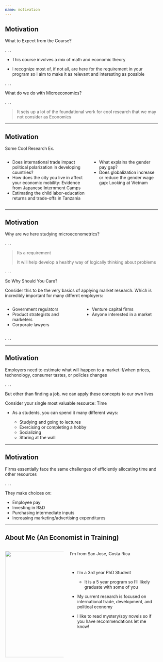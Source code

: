 ```yaml
---
name: motivation
---
```


## Motivation

What to Expect from the Course?

. . .

- This course involves a mix of math and economic theory

- I recognize most of, if not all, are here for the requirement in your program so I aim to make it as relevant and interesting as possible

. . .

What do we do with Microeconomics?

. . .

> It sets up a lot of the foundational work for cool research that we may not consider as Economics

---

## Motivation

[Some Cool Research Ex.]{.hi}

:::: {.columns}

::: {.column width="55%"}
- [Does international trade impact political polarization in developing countries?]{.tiny}
- [How does the city you live in affect your economic mobility: Evidence from Japanese Internment Camps]{.tiny}
- [Estimating the child labor-education returns and trade-offs in Tanzania]{.tiny}
:::

::: {.column width="45%"}
- [What explains the gender pay gap?]{.tiny}
- [Does globalization increase or reduce the gender wage gap: Looking at Vietnam]{.tiny}
:::

::::

---

## Motivation

Why are we here studying microeconometrics?

. . .

> [Its a requirement]{.h .note}
>
> [It will help develop a healthy way of logically thinking about problems]{.h .note}

. . .

[So Why Should You Care?]{.hii}

Consider this to be the very basics of applying market research. 
Which is incredibly important for many differnt employers:

:::: {.columns}

::: {.column width="50%"}
- Government regulators
- Product strategists and marketers
- Corporate lawyers
:::

::: {.column width="50%"}
- Venture capital firms
- Anyone interested in a market
:::

::::

. . .

---

## Motivation

Employers need to estimate what will happen to a market if/when prices, techonology, consumer tastes, or policies changes

. . .

[But other than finding a job, we can apply these concepts to our own lives]{.hii}

Consider your single most valuable resource: [Time]{.hi .big}

- As a students, you can spend it many different ways:

    - Studying and going to lectures
    - Exercising or completing a hobby
    - Socializing
    - Staring at the wall

---

## Motivation

Firms essentially face the same challenges of efficiently allocating time and other resources 

. . .

They make choices on:

- Employee pay
- Investing in R&D
- Purchasing intermediate inputs
- Increasing marketing/advertising expenditures

--- 

## About Me (An Economist in Training)


:::: {.columns}

::: {.column width="40%"}
![](./images/Jose_Pic.jpg){.absolute top=100 left=0 width="350"}
:::

::: {.column width="60%"}

I'm from [San Jose, Costa Rica]{.hii}

<br> 

::: {.incremental}

- I'm a 3rd year PhD Student

    - It is a 5 year program so I'll likely graduate with some of you 

- My current research is focused on international trade, development, and political economy

- I like to read mystery/spy novels so if you have recommendations let me know!

:::

:::

:::: 